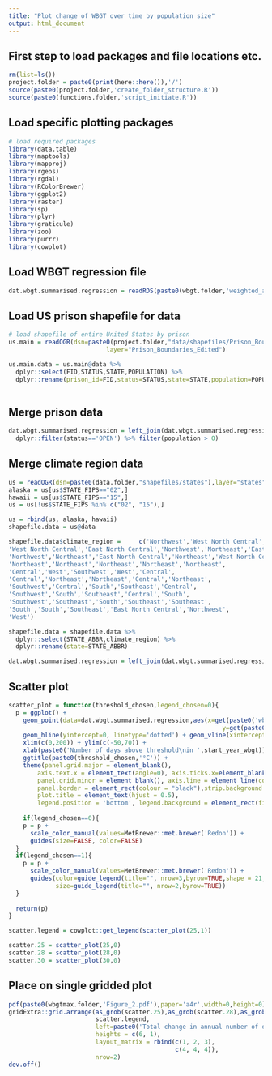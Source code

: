 ```yaml
---
title: "Plot change of WBGT over time by population size"
output: html_document
---
```


## First step to load packages and file locations etc.
```r
rm(list=ls())
project.folder = paste0(print(here::here()),'/')
source(paste0(project.folder,'create_folder_structure.R'))
source(paste0(functions.folder,'script_initiate.R'))
```

## Load specific plotting packages
```r
# load required packages
library(data.table)
library(maptools)
library(mapproj)
library(rgeos)
library(rgdal)
library(RColorBrewer)
library(ggplot2)
library(raster)
library(sp)
library(plyr)
library(graticule)
library(zoo)
library(purrr)
library(cowplot)
```

## Load WBGT regression file
```r
dat.wbgt.summarised.regression = readRDS(paste0(wbgt.folder,'weighted_area_raster_prison_wbgtmax_daily_',start_year_wbgt,'_',end_year_wbgt,'_regression_analysis.rds'))
```

## Load US prison shapefile for data
```r
# load shapefile of entire United States by prison
us.main = readOGR(dsn=paste0(project.folder,"data/shapefiles/Prison_Boundaries/"),
                           layer="Prison_Boundaries_Edited")

us.main.data = us.main@data %>%
  dplyr::select(FID,STATUS,STATE,POPULATION) %>%
  dplyr::rename(prison_id=FID,status=STATUS,state=STATE,population=POPULATION)
  
```

## Merge prison data
```r
dat.wbgt.summarised.regression = left_join(dat.wbgt.summarised.regression,us.main.data) %>%
  dplyr::filter(status=='OPEN') %>% filter(population > 0) 
```

## Merge climate region data
```r
us = readOGR(dsn=paste0(data.folder,"shapefiles/states"),layer="states")
alaska = us[us$STATE_FIPS=="02",]
hawaii = us[us$STATE_FIPS=="15",]
us = us[!us$STATE_FIPS %in% c("02", "15"),]

us = rbind(us, alaska, hawaii)
shapefile.data = us@data

shapefile.data$climate_region = 	c('Northwest','West North Central','Northeast','West North Central','West North Central',
'West North Central','East North Central','Northwest','Northeast','East North Central',
'Northwest','Northeast','East North Central','Northeast','West North Central',
'Northeast','Northeast','Northeast','Northeast','Northeast',
'Central','West','Southwest','West','Central',
'Central','Northeast','Northeast','Central','Northeast',
'Southwest','Central','South','Southeast','Central',
'Southwest','South','Southeast','Central','South',
'Southwest','Southeast','South','Southeast','Southeast',
'South','South','Southeast','East North Central','Northwest',
'West')

shapefile.data = shapefile.data %>%
  dplyr::select(STATE_ABBR,climate_region) %>%
  dplyr::rename(state=STATE_ABBR) 

dat.wbgt.summarised.regression = left_join(dat.wbgt.summarised.regression,shapefile.data)
```

## Scatter plot
```r
scatter_plot = function(threshold_chosen,legend_chosen=0){
  p = ggplot() +
    geom_point(data=dat.wbgt.summarised.regression,aes(x=get(paste0('wbgt_',threshold_chosen,'_',start_year_wbgt)),
                                                           y=get(paste0('total_change_wbgt_',threshold_chosen)),color=climate_region,size=population)) +
    geom_hline(yintercept=0, linetype='dotted') + geom_vline(xintercept=0, linetype='dotted') +
    xlim(c(0,200)) + ylim(c(-50,70)) + 
    xlab(paste0('Number of days above threshold\nin ',start_year_wbgt)) + ylab('') + theme_bw() +
    ggtitle(paste0(threshold_chosen,'°C')) + 
    theme(panel.grid.major = element_blank(),
        axis.text.x = element_text(angle=0), axis.ticks.x=element_blank(),legend.text=element_text(size=15),
        panel.grid.minor = element_blank(), axis.line = element_line(colour = "black"),
        panel.border = element_rect(colour = "black"),strip.background = element_blank(),legend.justification='center',
        plot.title = element_text(hjust = 0.5),
        legend.position = 'bottom', legend.background = element_rect(fill="white", size=.5, linetype="dotted")) 
  
    if(legend_chosen==0){
    p = p +
      scale_color_manual(values=MetBrewer::met.brewer('Redon')) +
      guides(size=FALSE, color=FALSE)
  }
  if(legend_chosen==1){
    p = p +
      scale_color_manual(values=MetBrewer::met.brewer('Redon')) +
      guides(color=guide_legend(title="", nrow=3,byrow=TRUE,shape = 21,override.aes = list(size=6)),
             size=guide_legend(title="", nrow=2,byrow=TRUE))
  }
  
  return(p)
}

scatter.legend = cowplot::get_legend(scatter_plot(25,1))

scatter.25 = scatter_plot(25,0)
scatter.28 = scatter_plot(28,0)
scatter.30 = scatter_plot(30,0)
```

## Place on single gridded plot
```r
pdf(paste0(wbgtmax.folder,'Figure_2.pdf'),paper='a4r',width=0,height=0)
gridExtra::grid.arrange(as_grob(scatter.25),as_grob(scatter.28),as_grob(scatter.30),
                        scatter.legend,
                        left=paste0('Total change in annual number of days above\nthreshold during ',start_year_wbgt,'-',end_year_wbgt),
                        heights = c(6, 1),
                        layout_matrix = rbind(c(1, 2, 3),
                                              c(4, 4, 4)),
                        nrow=2)
dev.off()
```
